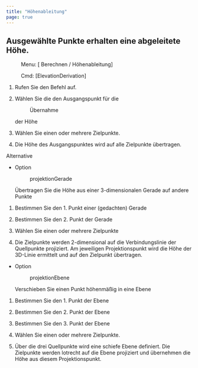 ```yaml
---
title: "Höhenableitung"
page: true
---
```

## Ausgew&#228;hlte Punkte erhalten eine abgeleitete  H&#246;he.
 <Menu> Menu: [ Berechnen / Höhenableitung] </Menu> 
<GeoDesigner> <Menu> Cmd: [ElevationDerivation] </Menu> </GeoDesigner>


1. Rufen Sie den Befehl auf.

2. W&#228;hlen Sie die den Ausgangspunkt f&#252;r die <Menu>Übernahme</Menu>  der H&#246;he

3. W&#228;hlen Sie einen oder mehrere Zielpunkte.

4. Die H&#246;he des Ausgangspunktes wird auf alle Zielpunkte &#252;bertragen.



Alternative


- Option <Menu> projektionGerade</Menu>  &#220;bertragen Sie die H&#246;he aus einer 3-dimensionalen Gerade auf andere Punkte

1. Bestimmen Sie den 1. Punkt einer (gedachten) Gerade

2. Bestimmen Sie den 2. Punkt der Gerade

3. W&#228;hlen Sie einen oder mehrere Zielpunkte

4. Die Zielpunkte werden 2-dimensional auf die Verbindungslinie der Quellpunkte projiziert. Am jeweiligen Projektionspunkt wird die H&#246;he der 3D-Linie ermittelt und auf den Zielpunkt &#252;bertragen. 



- Option <Menu> projektionEbene</Menu>  Verschieben Sie einen Punkt h&#246;henm&#228;&#223;ig in eine Ebene

1. Bestimmen Sie den 1. Punkt der Ebene

2. Bestimmen Sie den 2. Punkt der Ebene

3. Bestimmen Sie den 3. Punkt der Ebene

4. W&#228;hlen Sie einen oder mehrere Zielpunkte.

5. &#220;ber die drei Quellpunkte wird eine schiefe Ebene definiert. Die Zielpunkte werden lotrecht auf die Ebene projiziert und &#252;bernehmen die H&#246;he aus diesem Projektionspunkt.








